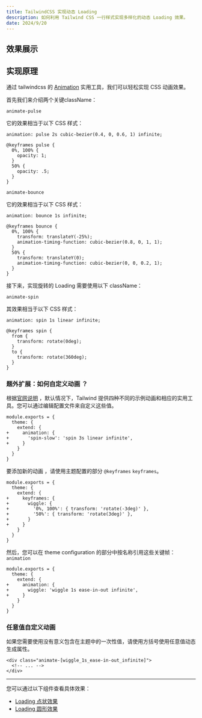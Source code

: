 ```yaml
---
title: TailwindCSS 实现动态 Loading
description: 如何利用 Tailwind CSS 一行样式实现多样化的动态 Loading 效果。
date: 2024/9/20
---
```


## 效果展示

<ArticleDemoPreview
  articleId="1"
  demoId="demo1"
  previewTitle="点状loading"
  innerWrapper="flex h-40 items-center justify-center gap-10"
  wrapper="h-40"
/>

<ArticleDemoPreview
  articleId="1"
  demoId="demo2"
  previewTitle="圆形loading"
  innerWrapper="flex h-40 items-center justify-center gap-10"
  wrapper="h-40"
/>

## 实现原理

通过 tailwindcss 的 [Animation](https://tailwindcss.com/docs/animation) 实用工具，我们可以轻松实现 CSS 动画效果。

首先我们来介绍两个关键className：

`animate-pulse`

它的效果相当于以下 CSS 样式：

```
animation: pulse 2s cubic-bezier(0.4, 0, 0.6, 1) infinite;

@keyframes pulse {
  0%, 100% {
    opacity: 1;
  }
  50% {
    opacity: .5;
  }
}
```

<ArticleDemoPreview
  articleId="1"
  demoId="demo3"
  previewTitle="`animate-pulse`通过透明度变化实现元素的闪烁效果，常用于骨架屏展示"
  innerWrapper="flex h-40 items-center justify-center gap-10"
  wrapper="h-40"
/>

`animate-bounce`

它的效果相当于以下 CSS 样式：

```
animation: bounce 1s infinite;

@keyframes bounce {
  0%, 100% {
    transform: translateY(-25%);
    animation-timing-function: cubic-bezier(0.8, 0, 1, 1);
  }
  50% {
    transform: translateY(0);
    animation-timing-function: cubic-bezier(0, 0, 0.2, 1);
  }
}
```

<ArticleDemoPreview
  articleId="1"
  demoId="demo4"
  previewTitle="`animate-bounce`通过修改 translateY 实现元素的上下跳动效果，常用于箭头指示"
  innerWrapper="flex h-40 items-center justify-center gap-10"
  wrapper="h-40"
/>

<ArticleDemoPreview
  articleId="1"
  demoId="demo5"
  previewTitle="只需添加一个 className 即可实现这两种点状效果，若需实现上下错开的跳动，只需添加不同的 `animation-delay` 即可"
  innerWrapper="flex h-40 items-center justify-center gap-10"
  wrapper="h-40"
/>

接下来，实现旋转的 Loading 需要使用以下 className：

`animate-spin`

其效果相当于以下 CSS 样式：

```
animation: spin 1s linear infinite;

@keyframes spin {
  from {
    transform: rotate(0deg);
  }
  to {
    transform: rotate(360deg);
  }
}
```

<ArticleDemoPreview
  articleId="1"
  demoId="demo6"
  previewTitle="`animate-spin`通过修改 rotate 实现元素的旋转效果（鼠标移入时开始旋转）"
  innerWrapper="flex h-40 items-center justify-center gap-10"
  wrapper="h-40"
/>

<ArticleDemoPreview
  articleId="1"
  demoId="demo7"
  previewTitle="通过嵌套多个 div 可以实现更多的动态效果"
  innerWrapper="flex h-40 items-center justify-center gap-10"
  wrapper="h-40"
/>

### 题外扩展：如何自定义动画 ？

根据[官网说明](https://tailwindcss.com/docs/animation#customizing-your-theme) ，默认情况下，Tailwind 提供四种不同的示例动画和相应的实用工具。您可以通过编辑配置文件来自定义这些值。

```
module.exports = {
  theme: {
    extend: {
+     animation: {
+       'spin-slow': 'spin 3s linear infinite',
+     }
    }
  }
}
```

要添加新的动画 ，请使用主题配置的部分 `@keyframes` `keyframes`。

```
module.exports = {
  theme: {
    extend: {
+     keyframes: {
+       wiggle: {
+         '0%, 100%': { transform: 'rotate(-3deg)' },
+         '50%': { transform: 'rotate(3deg)' },
+       }
+     }
    }
  }
}
```

然后，您可以在 theme configuration 的部分中按名称引用这些关键帧：`animation`

```
module.exports = {
  theme: {
    extend: {
+     animation: {
+       wiggle: 'wiggle 1s ease-in-out infinite',
+     }
    }
  }
}
```

### 任意值自定义动画

如果您需要使用没有意义包含在主题中的一次性值，请使用方括号使用任意值动态生成属性。

```
<div class="animate-[wiggle_1s_ease-in-out_infinite]">
  <!-- ... -->
</div>
```

---

您可以通过以下组件查看具体效果：

- [Loading 点状效果](/docs/comp/baseComponents/loading#1)
- [Loading 圆形效果](/docs/comp/baseComponents/loading#2)
